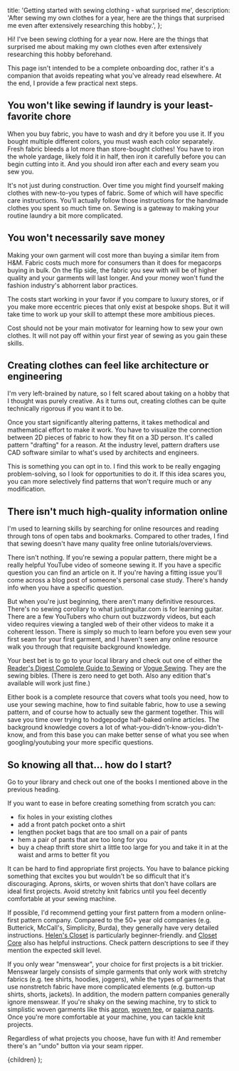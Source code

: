
  title: 'Getting started with sewing clothing - what surprised me',
  description:
    'After sewing my own clothes for a year, here are the things that surprised me even after extensively researching this hobby.',
};

Hi! I've been sewing clothing for a year now.
Here are the things that surprised me about making my own clothes
even after extensively researching this hobby beforehand.

This page isn't intended to be a complete onboarding doc,
rather it's a companion that avoids repeating what you've already read elsewhere.
At the end, I provide a few practical next steps.

## You won't like sewing if laundry is your least-favorite chore

When you buy fabric, you have to wash and dry it before you use it.
If you bought multiple different colors, you must wash each color separately.
Fresh fabric bleeds a lot more than store-bought clothes!
You have to iron the whole yardage, likely fold it in half, then iron it carefully before you can begin cutting into it.
And you should iron after each and every seam you sew you.

It's not just during construction.
Over time you might find yourself making clothes with new-to-you types of fabric.
Some of which will have specific care instructions.
You'll actually follow those instructions for the handmade clothes you spent so much time on.
Sewing is a gateway to making your routine laundry a bit more complicated.

## You won't necessarily save money

Making your own garment will cost more than buying a similar item from H&M.
Fabric costs much more for consumers than it does for megacorps buying in bulk.
On the flip side, the fabric you sew with will be of higher quality and your garments will last longer.
And your money won't fund the fashion industry's abhorrent labor practices.

The costs start working in your favor if you compare to luxury stores, or if you make more eccentric pieces that only exist at bespoke shops.
But it will take time to work up your skill to attempt these more ambitious pieces.

Cost should not be your main motivator for learning how to sew your own clothes.
It will not pay off within your first year of sewing as you gain these skills.

## Creating clothes can feel like architecture or engineering

I'm very left-brained by nature, so I felt scared about taking on a hobby that I thought was purely creative.
As it turns out, creating clothes can be quite technically rigorous if you want it to be.

Once you start significantly altering patterns, it takes methodical and mathematical effort to make it work.
You have to visualize the connection between 2D pieces of fabric to how they fit on a 3D person.
It's called pattern "drafting" for a reason.
At the industry level, pattern drafters use CAD software similar to what's used by architects and engineers.

This is something you can opt in to.
I find this work to be really engaging problem-solving, so I look for opportunities to do it.
If this idea scares you, you can more selectively find patterns that won't require much or any modification.

## There isn't much high-quality information online

I'm used to learning skills by searching for online resources and reading through tons of open tabs and bookmarks.
Compared to other trades, I find that sewing doesn't have many quality free online tutorials/overviews.

There isn't nothing.
If you're sewing a popular pattern, there might be a really helpful YouTube video of someone sewing it.
If you have a specific question you can find an article on it.
If you're having a fitting issue you'll come across a blog post of someone's personal case study.
There's handy info when you have a specific question.

But when you're just beginning, there aren't many definitive resources.
There's no sewing corollary to what justinguitar.com is for learning guitar.
There are a few YouTubers who churn out buzzwordy videos, but each video requires viewing a tangled web of their other videos to make it a coherent lesson.
There is simply so much to learn before you even sew your first seam for your first garment,
and I haven't seen any online resource walk you through that requisite background knowledge.

Your best bet is to go to your local library and check out one of either the
[Reader's Digest Complete Guide to Sewing](https://www.goodreads.com/en/book/show/34226.Complete_Guide_to_Sewing) or
[Vogue Sewing](https://www.goodreads.com/book/show/791783.Vogue_Sewing).
They are the sewing bibles.
(There is zero need to get both. Also any edition that's available will work just fine.)

Either book is a complete resource that covers what tools you need, how to use your sewing machine,
how to find suitable fabric, how to use a sewing pattern, and of course how to actually sew the garment together.
This will save you time over trying to hodgepodge half-baked online articles.
The background knowledge covers a lot of what-you-didn't-know-you-didn't-know,
and from this base you can make better sense of what you see when googling/youtubing your more specific questions.

## So knowing all that... how do I start?

Go to your library and check out one of the books I mentioned above in the previous heading.

If you want to ease in before creating something from scratch you can:

- fix holes in your existing clothes
- add a front patch pocket onto a shirt
- lengthen pocket bags that are too small on a pair of pants
- hem a pair of pants that are too long for you
- buy a cheap thrift store shirt a little too large for you and take it in at the waist and arms to better fit you

It can be hard to find appropriate first projects.
You have to balance picking something that excites you but wouldn't be so difficult that it's discouraging.
Aprons, skirts, or woven shirts that don't have collars are ideal first projects.
Avoid stretchy knit fabrics until you feel decently comfortable at your sewing machine.

If possible, I'd recommend getting your first pattern from a modern online-first pattern company.
Compared to the 50+ year old companies (e.g. Butterick, McCall's, Simplicity, Burda),
they generally have very detailed instructions.
[Helen's Closet](https://helensclosetpatterns.com/shop/) is particularly beginner-friendly.
and [Closet Core](https://closetcorepatterns.com/collections/sewing-patterns-all) also has helpful instructions.
Check pattern descriptions to see if they mention the expected skill level.

If you only wear "menswear", your choice for first projects is a bit trickier.
Menswear largely consists of simple garments that only work with stretchy fabrics (e.g. tee shirts, hoodies, joggers),
while the types of garments that use nonstretch fabric have more complicated elements (e.g. button-up shirts, shorts, jackets).
In addition, the modern pattern companies generally ignore menswear.
If you're shaky on the sewing machine, try to stick to simplistic woven garments like this
[apron](https://helensclosetpatterns.com/product/sam-apron-free/),
[woven tee](https://merchantandmills.com/store/patterns/the-tee-shirt-2/), or
[pajama pants](https://wardrobebyme.com/products/pajama-pants-sewing-pattern).
Once you're more comfortable at your machine, you can tackle knit projects.

Regardless of what projects you choose, have fun with it!
And remember there's an "undo" button via your seam ripper.

  <MdxLayout showFooter={true} meta={meta}>
    {children}
  </MdxLayout>
);
